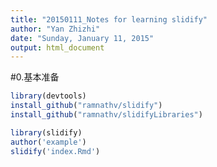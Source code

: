 ```yaml
---
title: "20150111_Notes for learning slidify"
author: "Yan Zhizhi"
date: "Sunday, January 11, 2015"
output: html_document
---
```


#0.基本准备
```r
library(devtools)
install_github("ramnathv/slidify")
install_github("ramnathv/slidifyLibraries")

library(slidify)
author('example')
slidify('index.Rmd') 
```

